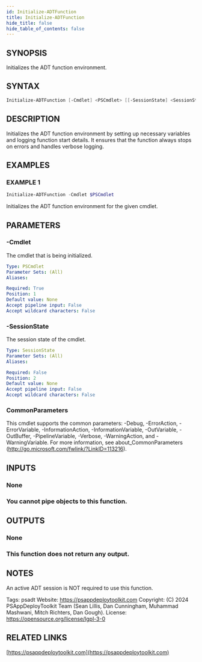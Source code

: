 ```yaml
---
id: Initialize-ADTFunction
title: Initialize-ADTFunction
hide_title: false
hide_table_of_contents: false
---
```


## SYNOPSIS

Initializes the ADT function environment.

## SYNTAX

```powershell
Initialize-ADTFunction [-Cmdlet] <PSCmdlet> [[-SessionState] <SessionState>] [<CommonParameters>]
```

## DESCRIPTION

Initializes the ADT function environment by setting up necessary variables and logging function start details.
It ensures that the function always stops on errors and handles verbose logging.

## EXAMPLES

### EXAMPLE 1

```powershell
Initialize-ADTFunction -Cmdlet $PSCmdlet
```

Initializes the ADT function environment for the given cmdlet.

## PARAMETERS

### -Cmdlet

The cmdlet that is being initialized.

```yaml
Type: PSCmdlet
Parameter Sets: (All)
Aliases:

Required: True
Position: 1
Default value: None
Accept pipeline input: False
Accept wildcard characters: False
```

### -SessionState

The session state of the cmdlet.

```yaml
Type: SessionState
Parameter Sets: (All)
Aliases:

Required: False
Position: 2
Default value: None
Accept pipeline input: False
Accept wildcard characters: False
```

### CommonParameters

This cmdlet supports the common parameters: -Debug, -ErrorAction, -ErrorVariable, -InformationAction, -InformationVariable, -OutVariable, -OutBuffer, -PipelineVariable, -Verbose, -WarningAction, and -WarningVariable.
For more information, see about_CommonParameters (http://go.microsoft.com/fwlink/?LinkID=113216).

## INPUTS

### None

### You cannot pipe objects to this function.

## OUTPUTS

### None

### This function does not return any output.

## NOTES

An active ADT session is NOT required to use this function.

Tags: psadt
Website: https://psappdeploytoolkit.com
Copyright: (C) 2024 PSAppDeployToolkit Team (Sean Lillis, Dan Cunningham, Muhammad Mashwani, Mitch Richters, Dan Gough).
License: https://opensource.org/license/lgpl-3-0

## RELATED LINKS

[https://psappdeploytoolkit.com](https://psappdeploytoolkit.com)

